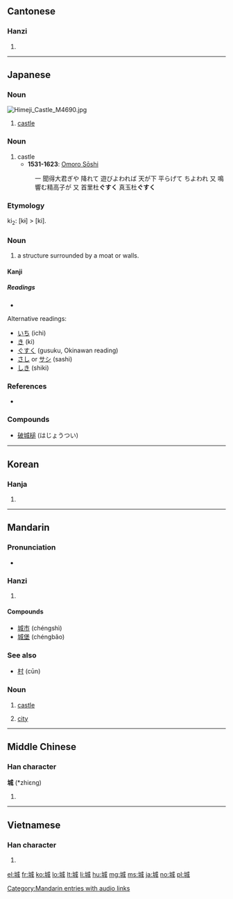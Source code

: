 ==Cantonese==

===Hanzi===
{{yue-hanzi|jyut=sing4|y=[[sing4]]}}

# {{defn|Cantonese}}

----

==Japanese==

===Noun===
[[Image:Himeji Castle M4690.jpg|thumb]]
{{ja-noun|k|hira=しろ|rom=shiro}}

# [[castle]]

===Noun===
{{ja-noun|k|hira=ぐすく|rom=gusuku}}

# castle
#* '''1531-1623''': [[w:Omoro Sōshi|Omoro Sōshi]]
#: 一 聞得大君ぎや 降れて 遊びよわれば 天が下 平らげて ちよわれ 又 鳴響む精高子が 又 首里杜'''ぐすく''' 真玉杜'''ぐすく'''

===Etymology===
ki<sub>2</sub>: [kɨ] > [ki].

===Noun===
{{ja-noun|k|hira=き|rom=ki}}

# a structure surrounded by a moat or walls.

====Kanji====
{{ja-kanji|grade=6|rs=土06}}

=====Readings=====
* {{ja-readings|on=[[じょう]] (jō)|kun=[[しろ]] (shiro)}}

Alternative readings:
* [[いち]] (ichi)
* [[き]] (ki)
* [[ぐすく]] (gusuku, Okinawan reading)
* [[さし]] or [[サシ]] (sashi)
* [[しき]] (shiki)

===References===
* {{cite book
    | last = Hokama
    | first = Shuzen
    | coauthors = Nobutsuna Saigō
    | title = Nihon Shisō Taikai 18: [[w:Omoro Sōshi|Omoro Sōshi]]
    | publisher = [[w:Iwanami Shoten Publishing|Iwanami Shoten]]
    | date = 1972
    | origyear = c. 1531-1623
    | location = Tōkyō
    | language = Japanese
    | id =
   }}

===Compounds===
* [[破城槌]] (はじょうつい)

----

==Korean==

===Hanja===
{{ko-hanja|hangeul=성|rv=seong|mr=sŏng}}

# {{defn|Korean}}

----

==Mandarin==

===Pronunciation===
* {{audio|zh-chéng.ogg|audio}}

===Hanzi===
{{cmn-hanzi|pin=[[chéng]] ([[cheng2]])|wg=[[ch'eng2|ch'eng<sup>2</sup>]]}}

# {{defn|Mandarin}}

====Compounds====
* [[城市]] (chéngshì)
* [[城堡]] (chéngbǎo)

===See also===
* [[村]] (cūn)

===Noun===
{{cmn-noun|ts|pin=chéng|pint=cheng2|rs=土06}}

# {{archaic|lang=cmn}} [[castle]]
# [[city]]

[[Category:Mandarin entries with audio links]]

----

==Middle Chinese==

===Han character===
'''城''' (*zhiɛng)<!--note: asterisk indicates that this character appears more than four times in the Tang Dynasty corpus of literature-->

# {{defn|Middle Chinese}}

----

==Vietnamese==

===Han character===
{{vi-hantu|thành}}

# {{defn|Vietnamese}}

[[el:城]]
[[fr:城]]
[[ko:城]]
[[lo:城]]
[[lt:城]]
[[li:城]]
[[hu:城]]
[[mg:城]]
[[ms:城]]
[[ja:城]]
[[no:城]]
[[pl:城]]